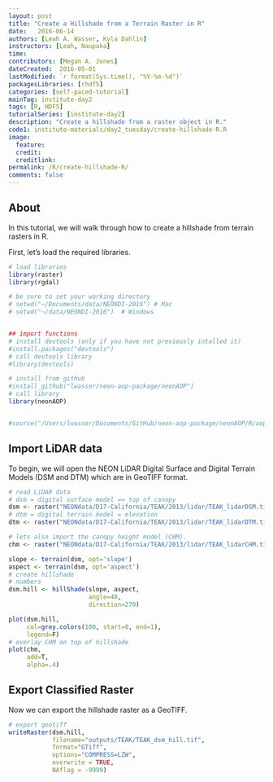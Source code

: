 ```yaml
---
layout: post
title: "Create a Hillshade from a Terrain Raster in R"
date:   2016-06-14
authors: [Leah A. Wasser, Kyla Dahlin]
instructors: [Leah, Naupaka]
time:
contributors: [Megan A. Jones]
dateCreated:  2016-05-01
lastModified: `r format(Sys.time(), "%Y-%m-%d")`
packagesLibraries: [rhdf5]
categories: [self-paced-tutorial]
mainTag: institute-day2
tags: [R, HDF5]
tutorialSeries: [institute-day2]
description: "Create a hillshade from a raster object in R."
code1: institute-materials/day2_tuesday/create-hillshade-R.R
image:
  feature: 
  credit: 
  creditlink:
permalink: /R/create-hillshade-R/
comments: false
---
```


## About

In this tutorial, we will walk through how to create a hillshade from terrain
rasters in R.

First, let's load the required libraries.

```r
# load libraries
library(raster)
library(rgdal)

# be sure to set your working directory
# setwd("~/Documents/data/NEONDI-2016") # Mac
# setwd("~/data/NEONDI-2016")  # Windows


## import functions
# install devtools (only if you have not previously intalled it)
#install.packages("devtools")
# call devtools library
#library(devtools)

# install from github
#install_github("lwasser/neon-aop-package/neonAOP")
# call library
library(neonAOP)


#source("/Users/lwasser/Documents/GitHub/neon-aop-package/neonAOP/R/aop-data.R")

```

## Import LiDAR data

To begin, we will open the NEON LiDAR Digital Surface and Digital Terrain Models
(DSM and DTM) which are in GeoTIFF format.

```r

# read LiDAR data
# dsm = digital surface model == top of canopy
dsm <- raster("NEONdata/D17-California/TEAK/2013/lidar/TEAK_lidarDSM.tif")
# dtm = digital terrain model = elevation
dtm <- raster("NEONdata/D17-California/TEAK/2013/lidar/TEAK_lidarDTM.tif") 

# lets also import the canopy height model (CHM).
chm <- raster("NEONdata/D17-California/TEAK/2013/lidar/TEAK_lidarCHM.tif")

```


```r
slope <- terrain(dsm, opt='slope')
aspect <- terrain(dsm, opt='aspect')
# create hillshade
# numbers 
dsm.hill <- hillShade(slope, aspect, 
                      angle=40, 
                      direction=270)

plot(dsm.hill,
     col=grey.colors(100, start=0, end=1),
     legend=F)
# overlay CHM on top of hillshade
plot(chm,
     add=T,
     alpha=.4)

```


## Export Classified Raster

Now we can export the hillshade raster as a GeoTIFF. 

```r

# export geotiff 
writeRaster(dsm.hill,
            filename="outputs/TEAK/TEAK_dsm_hill.tif",
            format="GTiff",
            options="COMPRESS=LZW",
            overwrite = TRUE,
            NAflag = -9999)


```